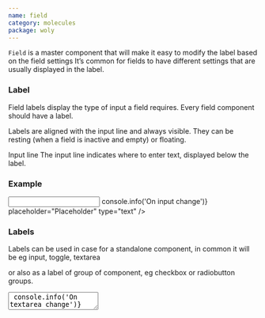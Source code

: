 ```yaml
---
name: field
category: molecules
package: woly
---
```



`Field` is a master component that will make it easy to modify the label based on the field settings
It’s common for fields to have different settings that are usually displayed in the label.

### Label

Field labels display the type of input a field requires.
Every field component should have a label.

Labels are aligned with the input line and always visible.
They can be resting (when a field is inactive and empty) or floating.

Input line
The input line indicates where to enter text, displayed below the label.

### Example

<Playground>
  <Field label="Label">
    <Input
      variant="primary"
      name="name"
      onChange={(event) => console.info('On input change')}
      placeholder="Placeholder"
      type="text"
    />
  </Field>
</Playground>

### Labels

Labels can be used in case for a standalone component, in common it will be eg input, toggle, textarea

or also as a label of group of component, eg checkbox or radiobutton groups.

<Playground size="S">
  <Field label="Label of group">
    <Checkbox text="Item text" variant="secondary" />
    <Checkbox text="Item text" variant="secondary" />
    <Checkbox text="Item text" variant="secondary" />
  </Field>
  <Field label="Label for a standalone component" variant="primary">
    <TextArea
      name="name"
      placeholder="TextArea"
      onChange={() => console.info('On textarea change')}
      variant="primary"
      overflow="hidden"
      disabled
    />
  </Field>
  <Field label="Label for input">
    <InputPassword
      iconHidden={<ClosedEyeIcon />}
      iconOpen={<OpenedEyeIcon />}
      name="input"
      onChange={() => console.info('change')}
      placeholder="Enter password"
      variant="primary"
    />
  </Field>
</Playground>

Labels and children component can be replaced in row

<Playground size="S">
  <Field label="Label of set" row>
    <Checkbox text="Item text" variant="secondary" />
    <Checkbox text="Item text" variant="secondary" />
    <Checkbox text="Item text" variant="secondary" />
  </Field>
  <State initial={false} change={(i) => !i}>
    {(value, change) => (
      <Field label="Label of item" row>
        <Switch isChecked={value} onChange={change} id="roundTwo" variant="primary" />
      </Field>
    )}
  </State>
</Playground>

or in column variants

<Playground size="S">
  <Field label="Label of set">
    <Checkbox text="Item text" variant="secondary" />
    <Checkbox text="Item text" variant="secondary" />
    <Checkbox text="Item text" variant="secondary" />
  </Field>
  <State initial={false} change={(i) => !i}>
    {(value, change) => (
      <Field label="Label of item">
        <Switch isChecked={value} onChange={change} id="roundOne" variant="primary" />
      </Field>
    )}
  </State>
</Playground>

### Variants

Secondary variant should be used as a default variarnt.

<Playground direction="vertical">
  <Field label="Default textarea" variant="danger">
    <TextArea
      name="name"
      placeholder="TextArea"
      onChange={() => console.info('On textarea change')}
      variant="secondary"
      overflow="hidden"
      disabled
    />
  </Field>
  <Field label="Default input" variant="danger">
    <Input
      variant="secondary"
      name="name"
      onChange={(event) => console.info('On input change')}
      placeholder="Placeholder"
      type="text"
    />
  </Field>
  <State initial={false} change={(i) => !i}>
    {(value, change) => (
      <Field label="Default switch">
        <Switch isChecked={value} onChange={change} id="roundOne" variant="secondary" />
      </Field>
    )}
  </State>
</Playground>

Error variant can be used to focus user attention on error.

<Playground direction="vertical">
  <Field label="Textarea with error" variant="danger">
    <TextArea
      name="name"
      placeholder="TextArea"
      onChange={() => console.info('On textarea change')}
      variant="danger"
      overflow="hidden"
      disabled
    />
  </Field>
  <Field label="Input with error" variant="danger">
    <Input
      variant="danger"
      name="name"
      onChange={(event) => console.info('On input change')}
      placeholder="Placeholder"
      type="text"
    />
  </Field>
  <State initial={false} change={(i) => !i}>
    {(value, change) => (
      <Field label="Switch with error">
        <Switch isChecked={value} onChange={change} id="roundOne" variant="danger" />
      </Field>
    )}
  </State>
</Playground>

### Kinds

| Name     | Description                                         |
| -------- | --------------------------------------------------- |
| `Field ` | Base Field. Useful for creating a new kind of Field |

### Props

| Name       | Type              | Default       | Description                                                  |
| ---------- | ----------------- | ------------- | ------------------------------------------------------------ |
| `children` | `React.ReactNode` |               | Trigger element of Popover                                   |
| `label`    | `React.ReactNode` |               | Text appeared on the button                                  |
| `row`      | `boolean`         |               | The row attribute specifies direction of label and component |
| `variant`  | `string`          | `'secondary'` | Variant prop to style component                              |
